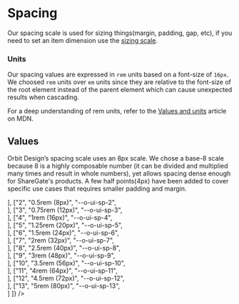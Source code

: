 
<Meta
    title="Materials/Spacing"
    id="spacing"
/>

# Spacing

Our spacing scale is used for sizing things(margin, padding, gap, etc), if you need to set an item dimension use the [sizing scale](?path=/docs/sizing--page).

### Units

Our spacing values are expressed in `rem` units based on a font-size of `16px`. We choosed `rem` units over `em` units since they are relative to the font-size of the root element instead of the parent element which can cause unexpected results when cascading.

For a deep understanding of rem units, refer to the [Values and units](https://developer.mozilla.org/en-US/docs/Learn/CSS/Building_blocks/Values_and_units) article on MDN.

## Values

Orbit Design’s spacing scale uses an 8px scale. We chose a base-8 scale because 8 is a highly composable number (it can be divided and multiplied many times and result in whole numbers), yet allows spacing dense enough for ShareGate's products. A few half points(4px) have been added to cover specific use cases that requires smaller padding and margin.

<Table
    columns={[
        { title: "Scale", headerStyle: { width: "100px" } },
        { title: "Value", headerStyle: { width: "250px" }, rowClassName: "code f7 o-90" },
        { title: "Variable", headerStyle: { width: "300px" }, rowClassName: "code f7 o-90" },
        { title: "", headerStyle: { width: "300px" } }
    ]}
    rows={[
        ["1", "0.25rem (4px)", "--o-ui-sp-1", <Div width={0} paddingRight={1} height={2} backgroundColor="sunray-5"></Div>],
        ["2", "0.5rem (8px)", "--o-ui-sp-2", <Div width={0} paddingRight={2} height={2} backgroundColor="sunray-5"></Div>],
        ["3", "0.75rem (12px)", "--o-ui-sp-3", <Div width={0} paddingRight={3} height={2} backgroundColor="sunray-5"></Div>],
        ["4", "1rem (16px)", "--o-ui-sp-4", <Div width={0} paddingRight={4} height={2} backgroundColor="sunray-5"></Div>],
        ["5", "1.25rem (20px)", "--o-ui-sp-5", <Div width={0} paddingRight={5} height={2} backgroundColor="sunray-5"></Div>],
        ["6", "1.5rem (24px)", "--o-ui-sp-6", <Div width={0} paddingRight={6} height={2} backgroundColor="sunray-5"></Div>],
        ["7", "2rem (32px)", "--o-ui-sp-7", <Div width={0} paddingRight={7} height={2} backgroundColor="sunray-5"></Div>],
        ["8", "2.5rem (40px)", "--o-ui-sp-8", <Div width={0} paddingRight={8} height={2} backgroundColor="sunray-5"></Div>],
        ["9", "3rem (48px)", "--o-ui-sp-9", <Div width={0} paddingRight={9} height={2} backgroundColor="sunray-5"></Div>],
        ["10", "3.5rem (56px)", "--o-ui-sp-10", <Div width={0} paddingRight={10} height={2} backgroundColor="sunray-5"></Div>],
        ["11", "4rem (64px)", "--o-ui-sp-11", <Div width={0} paddingRight={11} height={2} backgroundColor="sunray-5"></Div>],
        ["12", "4.5rem (72px)", "--o-ui-sp-12", <Div width={0} paddingRight={12} height={2} backgroundColor="sunray-5"></Div>],
        ["13", "5rem (80px)", "--o-ui-sp-13", <Div width={0} paddingRight={13} height={2} backgroundColor="sunray-5"></Div>]
    ]}
/>

